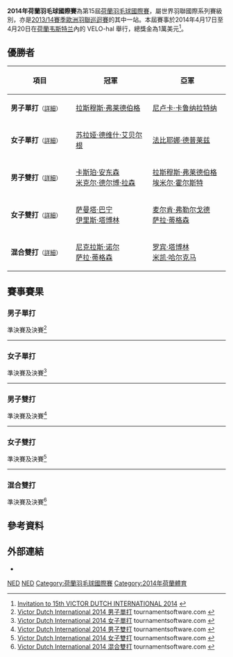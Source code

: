 {{noteTA|G1=Badminton}}
{{infobox badminton event
|name           = 2014年荷蘭羽毛球國際賽
|image          = 
|size           = 
|caption        =
|dates          = 2014年4月17日－4月20日
|number_edition = 第15屆
|level          = 4B
|prize_money    = 1萬美元
|location       = {{NED}}[[韦斯特兰_(荷兰)|韦斯特兰]]
|venue          = VELO-hal
|previous       = 2013年荷蘭羽毛球國際賽 
|next           = 2015年荷蘭羽毛球國際賽
}}
'''2014年荷蘭羽毛球國際賽'''為第15屆[[荷蘭羽毛球國際賽|荷蘭羽毛球國際賽]]，屬世界羽聯國際系列賽級別，亦是[[2013/14賽季歐洲羽聯巡迴賽|2013/14賽季歐洲羽聯巡迴賽]]的其中一站。本屆賽事於2014年4月17日至4月20日在[[荷蘭|荷蘭]][[韦斯特兰_(荷兰)|韦斯特兰]]內的 VELO-hal 舉行，總獎金為1萬美元<ref>[http://www.bwfbadminton.org/file.aspx?id=527832&dl=1 Invitation to 15th VICTOR DUTCH INTERNATIONAL 2014] {{Wayback|url=http://www.bwfbadminton.org/file.aspx?id=527832&dl=1 |date=20140426234057 }}{{en}}</ref>。

== 優勝者 ==
{| class=wikitable style="font-size:small"
!width="200"|項目
!width="250"|冠軍
!width="250"|亞軍
|-
|'''男子單打'''<small>（[[#男子單打|詳細]]）</small>
|{{flagicon|DEN}} [[拉斯穆斯·弗莱德伯格|拉斯穆斯·弗莱德伯格]]
|{{flagicon|SRI}} [[尼卢卡·卡鲁纳拉特纳|尼卢卡·卡鲁纳拉特纳]]
|-
|'''女子單打'''<small>（[[#女子單打|詳細]]）</small>
|{{flagicon|NED}} [[苏拉娅·德维什·艾贝尔根|苏拉娅·德维什·艾贝尔根]]
|{{flagicon|GER}} [[法比耶娜·德普莱兹|法比耶娜·德普莱兹]]
|-
|'''男子雙打'''<small>（[[#男子雙打|詳細]]）</small>
|{{flagicon|DEN}} [[卡斯珀·安东森|卡斯珀·安东森]]<br/>{{flagicon|DEN}} [[米克尔·德尔博·拉森|米克尔·德尔博·拉森]]
|{{flagicon|DEN}} [[拉斯穆斯·弗莱德伯格|拉斯穆斯·弗莱德伯格]]<br/>{{flagicon|DEN}} [[埃米尔·霍尔斯特|埃米尔·霍尔斯特]]
|-
|'''女子雙打'''<small>（[[#女子雙打|詳細]]）</small>
|{{flagicon|NED}} [[萨曼塔·巴宁|萨曼塔·巴宁]]<br/>{{flagicon|NED}} [[伊里斯·塔博林|伊里斯·塔博林]]
|{{flagicon|DEN}} [[麦尔肯·弗勒尔戈德|麦尔肯·弗勒尔戈德]]<br/>{{flagicon|DEN}} [[萨拉·蒂格森|萨拉·蒂格森]]
|-
|'''混合雙打'''<small>（[[#混合雙打|詳細]]）</small>
|{{flagicon|DEN}} [[尼克拉斯·诺尔|尼克拉斯·诺尔]]<br/>{{flagicon|DEN}} [[萨拉·蒂格森|萨拉·蒂格森]]
|{{flagicon|NED}} [[罗宾·塔博林|罗宾·塔博林]]<br/>{{flagicon|NED}} [[米凯·哈尔克马|米凯·哈尔克马]]
|}

== 賽事賽果 ==
=== 男子單打 ===
;準決賽及決賽<ref name="MS">[http://bwf.tournamentsoftware.com/sport/draw.aspx?id=E5DDEAAA-1E21-4DB0-A7F7-3155ACAE4537&draw=2 Victor Dutch International 2014 男子單打] tournamentsoftware.com {{en}}</ref>
{{4TeamBracket-Tennis3-v2
| team-width=200
| RD1-seed1=1
| RD1-team1={{flagicon|ESP}} [[巴勃罗·阿维安|巴勃罗·阿维安]]
| RD1-score1-1=23
| RD1-score1-2=13
| RD1-score1-3=
| RD1-seed2=3
| RD1-team2='''{{flagicon|DEN}} [[拉斯穆斯·弗莱德伯格|拉斯穆斯·弗莱德伯格]]
| RD1-score2-1='''25
| RD1-score2-2='''21
| RD1-score2-3=

| RD1-seed3=4
| RD1-team3={{flagicon|USA}} [[比约恩·赛根|比约恩·赛根]]
| RD1-score3-1=12
| RD1-score3-2=15
| RD1-score3-3=
| RD1-seed4=8
| RD1-team4='''{{flagicon|SRI}} [[尼卢卡·卡鲁纳拉特纳|尼卢卡·卡鲁纳拉特纳]]
| RD1-score4-1='''21
| RD1-score4-2='''21
| RD1-score4-3=

| RD2-seed1=3
| RD2-team1='''{{flagicon|DEN}} [[拉斯穆斯·弗莱德伯格|拉斯穆斯·弗莱德伯格]]
| RD2-score1-1=
| RD2-score1-2=
| RD2-score1-3=
| RD2-seed2=8
| RD2-team2={{nowrap|{{flagicon|SRI}} [[尼卢卡·卡鲁纳拉特纳|尼卢卡·卡鲁纳拉特纳]] (棄權)}}
| RD2-score2-1=
| RD2-score2-2=
| RD2-score2-3=
}}
----

=== 女子單打 ===
;準決賽及決賽<ref name="WS">[http://bwf.tournamentsoftware.com/sport/draw.aspx?id=E5DDEAAA-1E21-4DB0-A7F7-3155ACAE4537&draw=4 Victor Dutch International 2014 女子單打] tournamentsoftware.com {{en}}</ref>
{{4TeamBracket-Tennis3-v2
| team-width=200
| RD1-seed1=5
| RD1-team1={{flagicon|LTU}} [[厄维尔·斯塔普赛蒂特|厄维尔·斯塔普赛蒂特]]
| RD1-score1-1=17
| RD1-score1-2=12
| RD1-score1-3=
| RD1-seed2=
| RD1-team2='''{{flagicon|GER}} [[法比耶娜·德普莱兹|法比耶娜·德普莱兹]]
| RD1-score2-1='''21
| RD1-score2-2='''21
| RD1-score2-3=

| RD1-seed3=7
| RD1-team3={{flagicon|FRA}} [[戴尔芬·兰萨克|戴尔芬·兰萨克]]
| RD1-score3-1=16
| RD1-score3-2=20
| RD1-score3-3=
| RD1-seed4=2
| RD1-team4='''{{nowrap|{{flagicon|NED}} [[苏拉娅·德维什·艾贝尔根|苏拉娅·德维什·艾贝尔根]]}}
| RD1-score4-1='''21
| RD1-score4-2='''22
| RD1-score4-3=

| RD2-seed1=
| RD2-team1={{flagicon|GER}} [[法比耶娜·德普莱兹|法比耶娜·德普莱兹]]
| RD2-score1-1=15
| RD2-score1-2=8
| RD2-score1-3=
| RD2-seed2=2
| RD2-team2='''{{nowrap|{{flagicon|NED}} [[苏拉娅·德维什·艾贝尔根|苏拉娅·德维什·艾贝尔根]]}}
| RD2-score2-1='''21
| RD2-score2-2='''21
| RD2-score2-3=
}}
----

=== 男子雙打 ===
;準決賽及決賽<ref name="MD">[http://bwf.tournamentsoftware.com/sport/draw.aspx?id=E5DDEAAA-1E21-4DB0-A7F7-3155ACAE4537&draw=6 Victor Dutch International 2014 男子雙打] {{Wayback|url=http://bwf.tournamentsoftware.com/sport/draw.aspx?id=E5DDEAAA-1E21-4DB0-A7F7-3155ACAE4537&draw=6 |date=20191215080221 }} tournamentsoftware.com {{en}}</ref>
{{4TeamBracket-Tennis3-v2
| team-width=200
| RD1-seed1=Q
| RD1-team1='''{{nowrap|{{flagicon|DEN}} [[拉斯穆斯·弗莱德伯格|拉斯穆斯·弗莱德伯格]]<br/> {{flagicon|DEN}} [[埃米尔·霍尔斯特|埃米尔·霍尔斯特]]}}
| RD1-score1-1='''23
| RD1-score1-2='''21
| RD1-score1-3=
| RD1-seed2=4
| RD1-team2={{flagicon|FRA}} [[巴斯蒂安·凯尔索迪|巴斯蒂安·凯尔索迪]]<br/> {{flagicon|FRA}} [[加埃唐·米特莱尔泽|加埃唐·米特莱尔泽]]
| RD1-score2-1=21
| RD1-score2-2=11
| RD1-score2-3=

| RD1-seed3=
| RD1-team3='''{{flagicon|DEN}} [[卡斯珀·安东森|卡斯珀·安东森]]<br/> {{flagicon|DEN}} [[米克尔·德尔博·拉森|米克尔·德尔博·拉森]]
| RD1-score3-1=18
| RD1-score3-2='''21
| RD1-score3-3='''21
| RD1-seed4=Q
| RD1-team4={{flagicon|FIN}} [[伊卡·海诺|伊卡·海诺]]<br/> {{flagicon|FIN}} [[安东·凯斯提|安东·凯斯提]]
| RD1-score4-1='''21
| RD1-score4-2=19
| RD1-score4-3=13

| RD2-seed1=Q
| RD2-team1={{nowrap|{{flagicon|DEN}} [[拉斯穆斯·弗莱德伯格|拉斯穆斯·弗莱德伯格]]<br/> {{flagicon|DEN}} [[埃米尔·霍尔斯特|埃米尔·霍尔斯特]]}}
| RD2-score1-1=15
| RD2-score1-2=18
| RD2-score1-3=
| RD2-seed2=
| RD2-team2='''{{flagicon|DEN}} [[卡斯珀·安东森|卡斯珀·安东森]]<br/> {{flagicon|DEN}} [[米克尔·德尔博·拉森|米克尔·德尔博·拉森]]
| RD2-score2-1='''21
| RD2-score2-2='''21
| RD2-score2-3=
}}
----

=== 女子雙打 ===
;準決賽及決賽<ref name="WD">[http://bwf.tournamentsoftware.com/sport/draw.aspx?id=E5DDEAAA-1E21-4DB0-A7F7-3155ACAE4537&draw=7 Victor Dutch International 2014 女子雙打] tournamentsoftware.com {{en}}</ref>
{{4TeamBracket-Tennis3-v2
| team-width=200
| RD1-seed1=1
| RD1-team1='''{{flagicon|NED}} [[萨曼塔·巴宁|萨曼塔·巴宁]]<br/> {{flagicon|NED}} [[伊里斯·塔博林|伊里斯·塔博林]]
| RD1-score1-1='''21
| RD1-score1-2='''21
| RD1-score1-3=
| RD1-seed2=
| RD1-team2={{flagicon|DEN}} [[阿曼达·马德森|阿曼达·马德森]]<br/> {{flagicon|DEN}} [[伊莎贝拉·尼尔森|伊莎贝拉·尼尔森]]
| RD1-score2-1=15
| RD1-score2-2=11
| RD1-score2-3=

| RD1-seed3=3
| RD1-team3='''{{flagicon|DEN}} [[麦尔肯·弗勒尔戈德|麦尔肯·弗勒尔戈德]]<br/> {{flagicon|DEN}} [[萨拉·蒂格森|萨拉·蒂格森]]
| RD1-score3-1='''21
| RD1-score3-2='''22
| RD1-score3-3=
| RD1-seed4=
| RD1-team4={{flagicon|NED}} [[丽莎·马莱霍洛|丽莎·马莱霍洛]]<br/> {{flagicon|NED}} [[Yvonne_Sie|Yvonne Sie]]
| RD1-score4-1=11
| RD1-score4-2=20
| RD1-score4-3=

| RD2-seed1=1
| RD2-team1='''{{flagicon|NED}} [[萨曼塔·巴宁|萨曼塔·巴宁]]<br/> {{flagicon|NED}} [[伊里斯·塔博林|伊里斯·塔博林]]
| RD2-score1-1='''21
| RD2-score1-2='''21
| RD2-score1-3=
| RD2-seed2=3
| RD2-team2={{flagicon|DEN}} [[麦尔肯·弗勒尔戈德|麦尔肯·弗勒尔戈德]]<br/> {{flagicon|DEN}} [[萨拉·蒂格森|萨拉·蒂格森]]
| RD2-score2-1=16
| RD2-score2-2=12
| RD2-score2-3=
}}
----

=== 混合雙打 ===
;準決賽及決賽<ref name="XD">[http://bwf.tournamentsoftware.com/sport/draw.aspx?id=E5DDEAAA-1E21-4DB0-A7F7-3155ACAE4537&draw=9 Victor Dutch International 2014 混合雙打] {{Wayback|url=http://bwf.tournamentsoftware.com/sport/draw.aspx?id=E5DDEAAA-1E21-4DB0-A7F7-3155ACAE4537&draw=9 |date=20191217174804 }} tournamentsoftware.com {{en}}</ref>
{{4TeamBracket-Tennis3-v2
| team-width=200
| RD1-seed1=1
| RD1-team1={{flagicon|NED}} [[约瑞特·德鲁伊特|约瑞特·德鲁伊特]]<br/> {{flagicon|NED}} [[萨曼塔·巴宁|萨曼塔·巴宁]]
| RD1-score1-1=17
| RD1-score1-2=11
| RD1-score1-3=
| RD1-seed2=3
| RD1-team2='''{{flagicon|DEN}} [[尼克拉斯·诺尔|尼克拉斯·诺尔]]<br/> {{flagicon|DEN}} [[萨拉·蒂格森|萨拉·蒂格森]]
| RD1-score2-1='''21
| RD1-score2-2='''21
| RD1-score2-3=

| RD1-seed3=
| RD1-team3='''{{flagicon|NED}} [[罗宾·塔博林|罗宾·塔博林]]<br/> {{flagicon|NED}} [[米凯·哈尔克马|米凯·哈尔克马]]
| RD1-score3-1='''21
| RD1-score3-2='''21
| RD1-score3-3=
| RD1-seed4=2
| RD1-team4={{flagicon|FRA}} [[巴蒂斯特·卡雷姆|巴蒂斯特·卡雷姆]]<br/> {{flagicon|FRA}} [[安妮·特兰|安妮·特兰]]
| RD1-score4-1=16
| RD1-score4-2=15
| RD1-score4-3=

| RD2-seed1=3
| RD2-team1='''{{flagicon|DEN}} [[尼克拉斯·诺尔|尼克拉斯·诺尔]]<br/> {{flagicon|DEN}} [[萨拉·蒂格森|萨拉·蒂格森]]
| RD2-score1-1='''21
| RD2-score1-2='''21
| RD2-score1-3=
| RD2-seed2=
| RD2-team2={{flagicon|NED}} [[罗宾·塔博林|罗宾·塔博林]]<br/> {{flagicon|NED}} [[米凯·哈尔克马|米凯·哈尔克马]]
| RD2-score2-1=10
| RD2-score2-2=5
| RD2-score2-3=
}}

== 參考資料 ==
{{Reflist}}

==外部連結==
*{{official|http://www.dutch-international.nl/}}{{nl}}

[[Category:2014年世界羽聯國際系列賽|NED]]
[[Category:2013/14賽季歐洲羽聯巡迴賽|NED]]
[[Category:荷蘭羽毛球國際賽|Category:荷蘭羽毛球國際賽]]
[[Category:2014年荷蘭體育|Category:2014年荷蘭體育]]